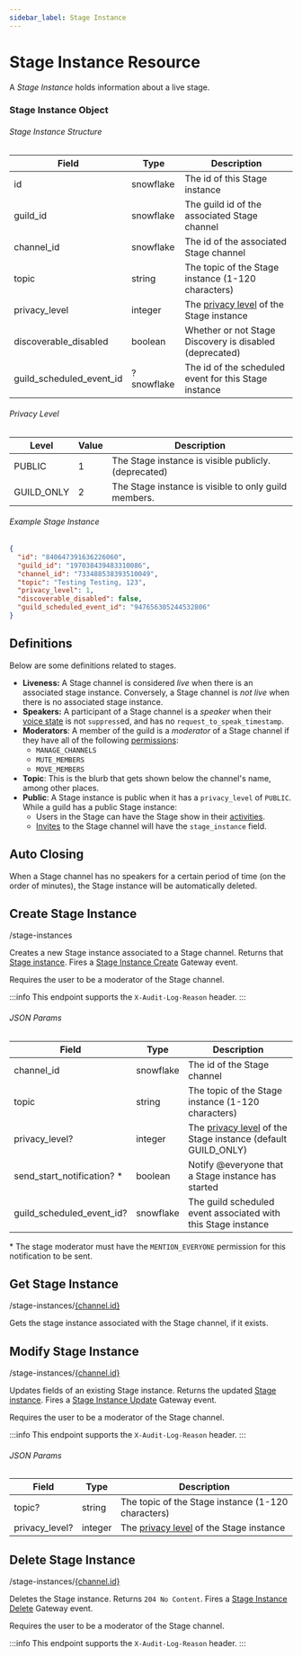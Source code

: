 ```yaml
---
sidebar_label: Stage Instance
---
```


# Stage Instance Resource

A _Stage Instance_ holds information about a live stage.

### Stage Instance Object

###### Stage Instance Structure

| Field                    | Type       | Description                                                                                                   |
|--------------------------|------------|---------------------------------------------------------------------------------------------------------------|
| id                       | snowflake  | The id of this Stage instance                                                                                 |
| guild_id                 | snowflake  | The guild id of the associated Stage channel                                                                  |
| channel_id               | snowflake  | The id of the associated Stage channel                                                                        |
| topic                    | string     | The topic of the Stage instance (1-120 characters)                                                            |
| privacy_level            | integer    | The [privacy level](/docs/resources/stage-instance#stage-instance-object-privacy-level) of the Stage instance |
| discoverable_disabled    | boolean    | Whether or not Stage Discovery is disabled (deprecated)                                                       |
| guild_scheduled_event_id | ?snowflake | The id of the scheduled event for this Stage instance                                                         |

###### Privacy Level

| Level      | Value | Description                                          |
|------------|-------|------------------------------------------------------|
| PUBLIC     | 1     | The Stage instance is visible publicly. (deprecated) |
| GUILD_ONLY | 2     | The Stage instance is visible to only guild members. |

###### Example Stage Instance

```json
{
  "id": "840647391636226060",
  "guild_id": "197038439483310086",
  "channel_id": "733488538393510049",
  "topic": "Testing Testing, 123",
  "privacy_level": 1,
  "discoverable_disabled": false,
  "guild_scheduled_event_id": "947656305244532806"
}
```

## Definitions

Below are some definitions related to stages.

- **Liveness:** A Stage channel is considered _live_ when there is an associated stage instance. Conversely, a Stage channel is _not live_ when there is no associated stage instance.
- **Speakers:** A participant of a Stage channel is a _speaker_ when their [voice state](/docs/resources/voice#voice-state-object)
  is not `suppress`ed, and has no `request_to_speak_timestamp`.
- **Moderators**: A member of the guild is a _moderator_ of a Stage channel if they have all of the following [permissions](/docs/topics/permissions#permissions):
  - `MANAGE_CHANNELS`
  - `MUTE_MEMBERS`
  - `MOVE_MEMBERS`
- **Topic**: This is the blurb that gets shown below the channel's name, among other places.
- **Public**: A Stage instance is public when it has a `privacy_level` of `PUBLIC`. While a guild has a public Stage instance:
  - Users in the Stage can have the Stage show in their [activities](/docs/events/gateway-events#presence).
  - [Invites](/docs/resources/invite#invite-object) to the Stage channel will have the `stage_instance` field.

## Auto Closing

When a Stage channel has no speakers for a certain period of time (on the order of minutes), the Stage instance will be automatically deleted.

## Create Stage Instance
<Route type="POST">/stage-instances</Route>

Creates a new Stage instance associated to a Stage channel. Returns that [Stage instance](/docs/resources/stage-instance#stage-instance-object-stage-instance-structure). Fires a [Stage Instance Create](/docs/events/gateway-events#stage-instance-create) Gateway event.

Requires the user to be a moderator of the Stage channel.

:::info
This endpoint supports the `X-Audit-Log-Reason` header.
:::

###### JSON Params

| Field                       | Type      | Description                                                                                                                        |
|-----------------------------|-----------|------------------------------------------------------------------------------------------------------------------------------------|
| channel_id                  | snowflake | The id of the Stage channel                                                                                                        |
| topic                       | string    | The topic of the Stage instance (1-120 characters)                                                                                 |
| privacy_level?              | integer   | The [privacy level](/docs/resources/stage-instance#stage-instance-object-privacy-level) of the Stage instance (default GUILD_ONLY) |
| send_start_notification? \* | boolean   | Notify @everyone that a Stage instance has started                                                                                 |
| guild_scheduled_event_id?   | snowflake | The guild scheduled event associated with this Stage instance                                                                      |

\* The stage moderator must have the `MENTION_EVERYONE` permission for this notification to be sent.

## Get Stage Instance
<Route type="GET">/stage-instances/[\{channel.id\}](/docs/resources/channel#channel-object)</Route>

Gets the stage instance associated with the Stage channel, if it exists.

## Modify Stage Instance
<Route type="PATCH">/stage-instances/[\{channel.id\}](/docs/resources/channel#channel-object)</Route>

Updates fields of an existing Stage instance. Returns the updated [Stage instance](/docs/resources/stage-instance#stage-instance-object-stage-instance-structure). Fires a [Stage Instance Update](/docs/events/gateway-events#stage-instance-update) Gateway event.

Requires the user to be a moderator of the Stage channel.

:::info
This endpoint supports the `X-Audit-Log-Reason` header.
:::

###### JSON Params

| Field          | Type    | Description                                                                                                   |
|----------------|---------|---------------------------------------------------------------------------------------------------------------|
| topic?         | string  | The topic of the Stage instance (1-120 characters)                                                            |
| privacy_level? | integer | The [privacy level](/docs/resources/stage-instance#stage-instance-object-privacy-level) of the Stage instance |

## Delete Stage Instance
<Route type="DELETE">/stage-instances/[\{channel.id\}](/docs/resources/channel#channel-object)</Route>

Deletes the Stage instance. Returns `204 No Content`. Fires a [Stage Instance Delete](/docs/events/gateway-events#stage-instance-delete) Gateway event.

Requires the user to be a moderator of the Stage channel.

:::info
This endpoint supports the `X-Audit-Log-Reason` header.
:::
